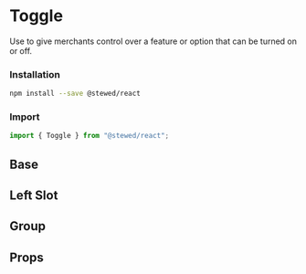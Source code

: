 
# Toggle

Use to give merchants control over a feature or option that can be turned on or off.

### Installation

```bash
npm install --save @stewed/react
```

### Import

```js
import { Toggle } from "@stewed/react";
```

<Meta of={ToggleStories} />

## Base

<Canvas of={ToggleStories.Base} />

## Left Slot

<Canvas of={ToggleStories.LeftSlot} />

## Group

<Canvas of={ToggleGroup.Group} />

## Props

<ArgTypes of={ToggleStories} />
